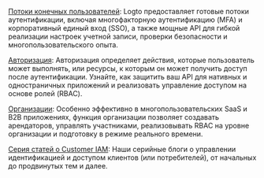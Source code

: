 [Потоки конечных пользователей](https://docs.logto.io/end-user-flows): Logto предоставляет готовые потоки аутентификации, включая многофакторную аутентификацию (MFA) и корпоративный единый вход (SSO), а также мощные API для гибкой реализации настроек учетной записи, проверки безопасности и многопользовательского опыта.

[Авторизация](https://docs.logto.io/authorization): Авторизация определяет действия, которые пользователь может выполнять, или ресурсы, к которым он может получить доступ после аутентификации. Узнайте, как защитить ваш API для нативных и одностраничных приложений и реализовать управление доступом на основе ролей (RBAC).

[Организации](https://docs.logto.io/organizations): Особенно эффективно в многопользовательских SaaS и B2B приложениях, функция организации позволяет создавать арендаторов, управлять участниками, реализовывать RBAC на уровне организации и подготовку в режиме реального времени.

[Серия статей о Customer IAM](https://blog.logto.io/ciam-101-intro-authn-sso): Наши серийные блоги о управлении идентификацией и доступом клиентов (или потребителей), от начальных до продвинутых тем и далее.
